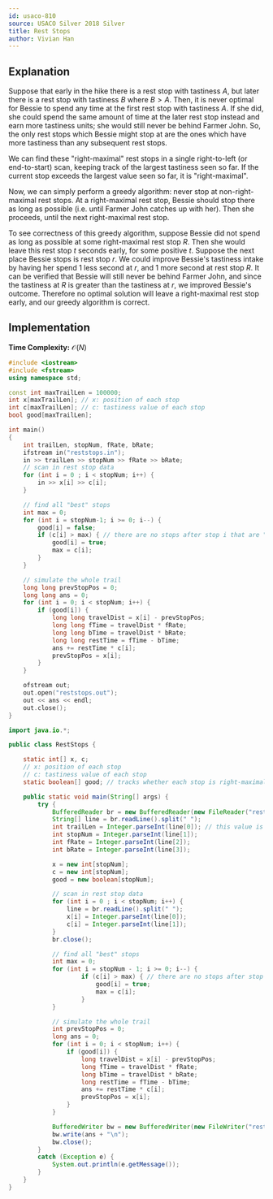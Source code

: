 ```yaml
---
id: usaco-810
source: USACO Silver 2018 Silver
title: Rest Stops
author: Vivian Han
---
```


## Explanation

Suppose that early in the hike there is a rest stop with tastiness $A$, but later there is a rest stop with tastiness $B$ where $B>A$. Then, it is never optimal for Bessie to spend any time at the first rest stop with tastiness $A$. If she did, she could spend the same amount of time at the later rest stop instead and earn more tastiness units; she would still never be behind Farmer John. So, the only rest stops which Bessie might stop at are the ones which have more tastiness than any subsequent rest stops.

We can find these "right-maximal" rest stops in a single right-to-left (or end-to-start) scan, keeping track of the largest tastiness seen so far. If the current stop exceeds the largest value seen so far, it is "right-maximal".

Now, we can simply perform a greedy algorithm: never stop at non-right-maximal rest stops. At a right-maximal rest stop, Bessie should stop there as long as possible (i.e. until Farmer John catches up with her). Then she proceeds, until the next right-maximal rest stop.

To see correctness of this greedy algorithm, suppose Bessie did not spend as long as possible at some right-maximal rest stop $R$. Then she would leave this rest stop $t$ seconds early, for some positive $t$. Suppose the next place Bessie stops is rest stop $r$. We could improve Bessie's tastiness intake by having her spend $1$ less second at $r$, and $1$ more second at rest stop $R$. It can be verified that Bessie will still never be behind Farmer John, and since the tastiness at $R$ is greater than the tastiness at $r$, we improved Bessie's outcome. Therefore no optimal solution will leave a right-maximal rest stop early, and our greedy algorithm is correct.

## Implementation

**Time Complexity:** $\mathcal{O}(N)$

<LanguageSection>

<CPPSection>

```cpp
#include <iostream>
#include <fstream>
using namespace std;

const int maxTrailLen = 100000;
int x[maxTrailLen]; // x: position of each stop
int c[maxTrailLen]; // c: tastiness value of each stop
bool good[maxTrailLen];

int main()
{
	int trailLen, stopNum, fRate, bRate;
	ifstream in("reststops.in");
	in >> trailLen >> stopNum >> fRate >> bRate;
	// scan in rest stop data
	for (int i = 0 ; i < stopNum; i++) {
		in >> x[i] >> c[i];
	}

	// find all "best" stops
	int max = 0;
	for (int i = stopNum-1; i >= 0; i--) {
		good[i] = false;
		if (c[i] > max) { // there are no stops after stop i that are "better"
			good[i] = true;
			max = c[i];
		}
	}

	// simulate the whole trail
	long long prevStopPos = 0;
	long long ans = 0;
	for (int i = 0; i < stopNum; i++) {
		if (good[i]) {
			long long travelDist = x[i] - prevStopPos;
			long long fTime = travelDist * fRate;
			long long bTime = travelDist * bRate;
			long long restTime = fTime - bTime;
			ans += restTime * c[i];
			prevStopPos = x[i];
		}
	}

	ofstream out;
	out.open("reststops.out");
	out << ans << endl;
	out.close();
}
```

</CPPSection>

<JavaSection>

```java
import java.io.*;

public class RestStops {

	static int[] x, c; 
	// x: position of each stop
	// c: tastiness value of each stop
	static boolean[] good; // tracks whether each stop is right-maximal or not

	public static void main(String[] args) {
		try {
			BufferedReader br = new BufferedReader(new FileReader("reststops.in"));
			String[] line = br.readLine().split(" ");
			int trailLen = Integer.parseInt(line[0]); // this value is never used...
			int stopNum = Integer.parseInt(line[1]);
			int fRate = Integer.parseInt(line[2]);
			int bRate = Integer.parseInt(line[3]);

			x = new int[stopNum];
			c = new int[stopNum];
			good = new boolean[stopNum];

			// scan in rest stop data
			for (int i = 0 ; i < stopNum; i++) {
				line = br.readLine().split(" ");
				x[i] = Integer.parseInt(line[0]);
				c[i] = Integer.parseInt(line[1]);
			}
			br.close();

			// find all "best" stops
			int max = 0;
			for (int i = stopNum - 1; i >= 0; i--) {
					if (c[i] > max) { // there are no stops after stop i that are "better"
						good[i] = true;
						max = c[i];
					}
			}

			// simulate the whole trail
			int prevStopPos = 0;
			long ans = 0;
			for (int i = 0; i < stopNum; i++) {
				if (good[i]) {
					long travelDist = x[i] - prevStopPos;
					long fTime = travelDist * fRate;
					long bTime = travelDist * bRate;
					long restTime = fTime - bTime;
					ans += restTime * c[i];
					prevStopPos = x[i];
				}
			}

			BufferedWriter bw = new BufferedWriter(new FileWriter("reststops.out"));
			bw.write(ans + "\n");
			bw.close();
		}
		catch (Exception e) {
			System.out.println(e.getMessage());
		}
	}
}
```

</JavaSection>

</LanguageSection>
